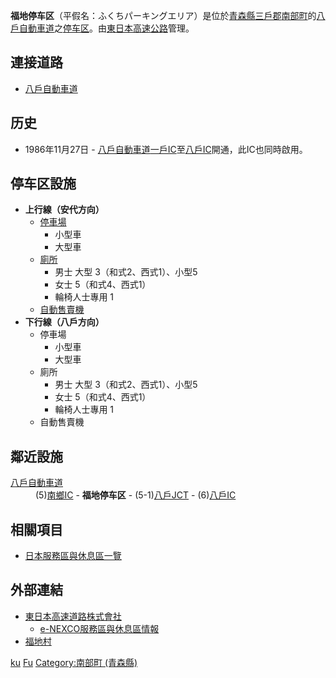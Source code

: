 {{日本公路設施
|設施名稱 = 福地停车区
|色 = 
|圖像 = FukuchiPA_for_Tokyo.jpg
|pxl = 
|圖像簡介 = 
|公路名稱1 = [[八戶自動車道|八戶自動車道]]
|IC編號1 = 
|收費站編號1 = 
|記號1 = 福地
|起點1 = [[安代JCT|安代JCT]]
|距離1 = 62.2
|上一設施1 = [[南鄉IC_(青森縣)|南鄉IC]]
|上一設施距離1 = 4.4
|下一設施1 = [[八戶JCT|八戶JCT]]
|下一設施距離1 = 2.2
|連接道路 = 
|啟用日期 = 1986年11月27日
|停用日期 = 
|流量 = 
|智能IC = 
|上行營業時間 = 
|上行油站 =
|上行油站營業時間 = 
|下行營業時間 =
|下行油站 =
|下行油站營業時間 =
|郵政編碼 = 039-0812
|所在地 = [[青森縣|青森縣]][[三戶郡|三戶郡]][[南部町_(青森縣)|南部町]]椛木
|坐標 = {{coord|40|26|38.9|N|141|26|58.2|E}}
|備註 = 
}}
'''福地停车区'''（平假名：ふくちパーキングエリア）是位於[[青森縣|青森縣]][[三戶郡|三戶郡]][[南部町_(青森縣)|南部町]]的[[八戶自動車道|八戶自動車道]]之[[休息區|停车区]]。由[[東日本高速公路|東日本高速公路]]管理。

== 連接道路 ==
* [[八戶自動車道|八戶自動車道]]

== 历史 ==
* 1986年11月27日 - [[八戶自動車道|八戶自動車道]][[一戶IC|一戶IC]]至[[八戶IC|八戶IC]]開通，此IC也同時啟用。

==停车区設施==
*'''上行線（安代方向）'''
**[[停車場|停車場]]
***小型車
***大型車
**[[廁所|廁所]]
***男士 大型 3（和式2、西式1）、小型5
***女士 5（和式4、西式1）
***輪椅人士專用 1
**[[自動售賣機|自動售賣機]]
*'''下行線（八戶方向）'''
**停車場
***小型車
***大型車
**廁所
***男士 大型 3（和式2、西式1）、小型5
***女士 5（和式4、西式1）
***輪椅人士專用 1
**自動售賣機

== 鄰近設施 ==
; [[八戶自動車道|八戶自動車道]]
: (5)[[南鄉IC_(青森縣)|南鄉IC]] - '''福地停车区''' - (5-1)[[八戶JCT|八戶JCT]] - (6)[[八戶IC|八戶IC]]

== 相關項目 ==
* [[日本服務區與休息區一覽|日本服務區與休息區一覽]]

== 外部連結 ==
* [http://www.e-nexco.co.jp/ 東日本高速道路株式會社] {{Wayback|url=http://www.e-nexco.co.jp/ |date=20140203074239 }}
** [https://web.archive.org/web/20101130163046/http://www.driveplaza.com/dp/SapaTop e-NEXCO服務區與休息區情報]
*[https://web.archive.org/web/20091231154336/http://www.net.pref.aomori.jp/fukuchi/ 福地村]

{{八戶自動車道}}

[[Category:日本服務區與休息區_Fu|ku]]
[[Category:青森縣服務區與休息區|Fu]]
[[Category:南部町_(青森縣)|Category:南部町 (青森縣)]]